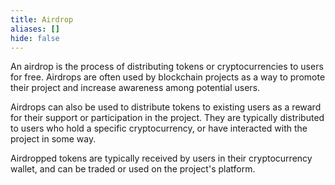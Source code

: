 ```yaml
---
title: Airdrop
aliases: []
hide: false
---
```




An airdrop is the process of distributing tokens or cryptocurrencies to users for free. Airdrops are often used by blockchain projects as a way to promote their project and increase awareness among potential users.&#x20;

Airdrops can also be used to distribute tokens to existing users as a reward for their support or participation in the project. They are typically distributed to users who hold a specific cryptocurrency, or have interacted with the project in some way.&#x20;

Airdropped tokens are typically received by users in their cryptocurrency wallet, and can be traded or used on the project's platform.
